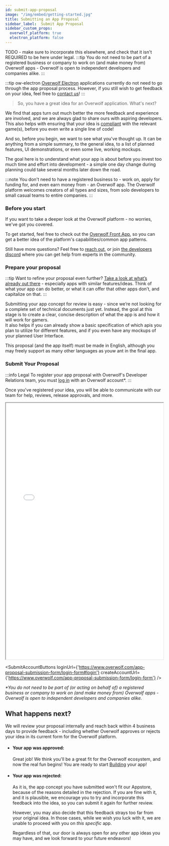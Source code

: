 ```yaml
---
id: submit-app-proposal
image: "/img/embed/getting-started.jpg"
title: Submitting an App Proposal
sidebar_label:  Submit App Proposal
sidebar_custom_props:
  overwolf_platform: true
  electron_platform: false
---
```


<SkipMe>
TODO - make sure to incorporate this elsewhere, and check that it isn't REQUIRED to be here under legal.
:::tip
You do not need to be part of a registered business or company to work on (and make money from) Overwolf apps - Overwolf is open to independent developers and companies alike.
:::
</SkipMe>


:::tip ow-electron
[Overwolf Electron](/tools/ow-electron) applications currently do not need to go through the app proposal process.
However, if you still wish to get feedback on your idea, feel free to [contact us](/support/contact-us)!
:::

> So, you have a great idea for an Overwolf application. What's next?

We find that apps turn out much better the more feedback and experience are involved, and we are always glad to share ours with aspiring developers.  
This also helps with ensuring that your idea is [compliant](/start/getting-started/game-compliance) with the relevant game(s), before you even write a single line of code!

And so, before you begin, we want to see what you've thought up. It can be anything from a simple summary,
to the general idea, to a list of planned features, UI demonstrations, or even some live, working mockups.

The goal here is to understand what your app is about before you invest too much time and effort into development -
a simple one day change during planning could take several months later down the road.

:::note
You don't need to have a registered business to - work on, apply for funding for, and even earn money from - an Overwolf app.
The Overwolf platform welcomes creators of all types and sizes, from solo developers to small casual teams to entire companies.
:::

### Before you start

If you want to take a deeper look at the Overwolf platform - no worries, we've got you covered.

To get started, feel free to check out the [Overwolf Front App](/start/basic-app/front-app), so you can get a better idea of the platform's capabilities/common app patterns.

Still have more questions? Feel free to [reach out](/support/contact-us), or join [the developers discord](https://discord.gg/overwolf-developers) where you can get help from experts in the community.

### Prepare your proposal

:::tip Want to refine your proposal even further?
[Take a look at what’s already out there](https://www.overwolf.com/appstore) - especially apps with similar features/ideas.
Think of what your app can do better, or what it can offer that other apps don’t, and capitalize on that.
:::

Submitting your app concept for review is easy - since we’re not looking for a complete set of technical documents just yet.
Instead, the goal at this stage is to create a clear, concise description of what the app is and how it will work for gamers.  
It also helps if you can already show a basic specification of which apis you plan to utilize for different features,
and if you even have any mockups of your planned User Interface.

This proposal (and the app itself) must be made in English, although you may freely support as many other languages as youw ant in the final app.

### Submit Your Proposal
:::info Legal
To register your app proposal with Overwolf's Developer Relations team, you must [log in](https://www.overwolf.com/app-proposal-submission-form/login-form#login) with an Overwolf account*.
:::

Once you've registered your idea, you will be able to communicate with our team for help, reviews, release approvals, and more.

<SkipMe>
  <iframe src="/html/submission-form/form.html" width="100%" height="820px" style={{marginButtom: "30px"}}></iframe>
</SkipMe>

<SubmitAccountButtons
  loginUrl={'https://www.overwolf.com/app-proposal-submission-form/login-form#login'}
  createAccountUrl={'https://www.overwolf.com/app-proposal-submission-form/login-form'}
 />

*\*You do not need to be part of (or acting on behalf of) a registered business or company to work on (and make money from) Overwolf apps - Overwolf is open to independent developers and companies alike.*

## What happens next?

We will review your proposal internally and reach back within 4 business days to provide feedback -
including whether Overwolf approves or rejects your idea in its current form for the Overwolf platform.

- #### Your app was approved:
  Great job! We think you'll be a great fit for the Overwolf ecosystem, and now the real fun begins! You are ready to start [Building][building] your app!
- #### Your app was rejected:
  As it is, the app concept you have submitted won't fit our Appstore, because of the reasons detailed in the rejection. If you are fine with it,
and it is plausible, we encourage you to try and incorporate this feedback into the idea, so you can submit it again for further review.

  However, you may also decide that this feedback strays too far from your original idea. In those cases, while we wish you luck with it, we are unable
to proceed with you on *this specific* app.

  Regardless of that, our door is always open for any other app ideas you may have, and we look forward to your future endeavors!

[building]: /start/getting-started/app-creation-process#build